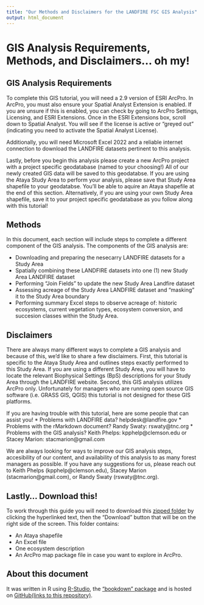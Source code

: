 ```yaml
---
title: "Our Methods and Disclaimers for the LANDFIRE FSC GIS Analysis"
output: html_document
---
```


# GIS Analysis Requirements, Methods, and Disclaimers... oh my!  {#ourmethods}

## GIS Analysis Requirements 

To complete this GIS tutorial, you will need a 2.9 version of ESRI ArcPro. In ArcPro, you must also ensure your Spatial Analyst Extension is enabled. If you are unsure if this is enabled, you can check by going to ArcPro Settings, Licensing, and ESRI Extensions. Once in the ESRI Extensions box, scroll down to Spatial Analyst. You will see if the license is active or "greyed out" (indicating you need to activate the Spatial Analyst License). 

Additionally, you will need Microsoft Excel 2022 and a reliable internet connection to download the LANDFIRE datasets pertinent to this analysis. 

Lastly, before you begin this analysis please create a new ArcPro project with a project specific geodatabase (named to your choosing!) All of our newly created GIS data will be saved to this geodatabse. If you are using the Ataya Study Area to perform your analysis, please save that Study Area shapefile to your geodatabse. You'll be able to aquire an Ataya shapefile at the end of this section. Alternatively, if you are using your own Study Area shapefile, save it to your project specific geodatabase as you follow along with this tutorial! 

## Methods 

In this document, each section will include steps to complete a different component of the GIS analysis. The components of the GIS analysis are:

* Downloading and preparing the nesecarry LANDFIRE datasets for a Study Area
* Spatially combining these LANDFIRE datasets into one (1) new Study Area LANDFIRE dataset
* Performing "Join Fields" to update the new Study Area Landfire dataset
* Assessing acreage of the Study Area LANDFIRE dataset and "masking" it to the Study Area boundary
* Performing summary Excel steps to observe acreage of: historic ecosystems, current vegetation types, ecosystem conversion, and succesion classes within the Study Area. 

## Disclaimers 

There are always many different ways to complete a GIS analysis and because of this, we'd like to share a few disclaimers. First, this tutorial is specific to the Ataya Study Area and outlines steps exactly performed to this Study Area. If you are using a different Study Area, you will have to locate the relevant Biophysical Settings (BpS) descriptions for your Study Area through the LANDFIRE website. Second, this GIS analysis utilizes ArcPro only. Unfortunately for managers who are running open source GIS software (i.e. GRASS GIS, QGIS) this tutorial is not designed for these GIS platforms.

If you are having trouble with this tutorial, here are some people that can assist you!
* Problems with LANDFIRE data? helpdesk@landfire.gov
* Problems with the rMarkdown document? Randy Swaty: rswaty@tnc.org
* Problems with the GIS analysis? Keith Phelps: kpphelp@clemson.edu or Stacey Marion: stacmarion@gmail.com

We are always looking for ways to improve our GIS analysis steps, accesibility of our content, and availability of this analysis to as many forest managers as possible. If you have any suggestions for us, please reach out to Keith Phelps (kpphelp@clemson.edu), Stacey Marion (stacmarion@gmail.com), or Randy Swaty (rswaty@tnc.org). 

## Lastly... Download this!
To work through this guide you will need to download this [zipped folder](https://github.com/rswaty/landfireFSC/blob/main/toDownload.zip) by clicking the hyperlinked text, then the "Download" button that will be on the right side of the screen.  This folder contains:

* An Ataya shapefile
* An Excel file
* One ecosystem description
* An ArcPro map package file in case you want to explore in ArcPro.

## About this document

It was written in R using [R-Studio](https://rstudio.com/), the ["bookdown" package](https://www.bookdown.org/) and is hosted on [GitHub(links to this repository)](https://github.com/rswaty/landfireFSC).  
